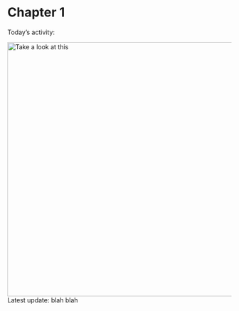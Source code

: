 # Chapter 1

Today's activity:

![Take a look at this](images/picture1.png){width="570"}
Latest update: blah blah 
